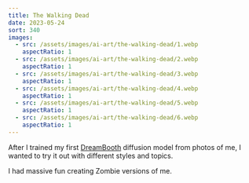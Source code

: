 ```yaml
---
title: The Walking Dead
date: 2023-05-24
sort: 340
images:
  - src: /assets/images/ai-art/the-walking-dead/1.webp
    aspectRatio: 1
  - src: /assets/images/ai-art/the-walking-dead/2.webp
    aspectRatio: 1
  - src: /assets/images/ai-art/the-walking-dead/3.webp
    aspectRatio: 1
  - src: /assets/images/ai-art/the-walking-dead/4.webp
    aspectRatio: 1
  - src: /assets/images/ai-art/the-walking-dead/5.webp
    aspectRatio: 1
  - src: /assets/images/ai-art/the-walking-dead/6.webp
    aspectRatio: 1
---
```


After I trained my first [DreamBooth](https://dreambooth.github.io/) diffusion model from photos of me, I wanted to try it out with different styles and topics.

I had massive fun creating Zombie versions of me.
